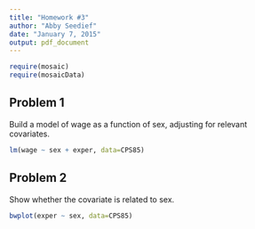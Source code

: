 ```yaml
---
title: "Homework #3"
author: "Abby Seedief"
date: "January 7, 2015"
output: pdf_document
---
```


```r
require(mosaic)
require(mosaicData)
```

## Problem 1

Build a model of wage as a function of sex, 
adjusting for relevant covariates.
```r
lm(wage ~ sex + exper, data=CPS85)
```

## Problem 2

Show whether the covariate is related to sex.
```r
bwplot(exper ~ sex, data=CPS85)
```